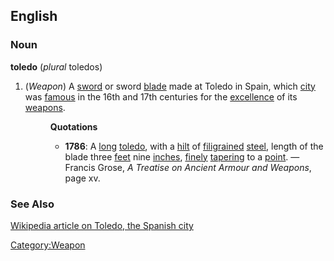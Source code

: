 ==English==
===Noun===
'''toledo''' (''plural'' toledos)
#(''Weapon'') [[Category:Weapon]] A [[sword]] or sword [[blade]] made at Toledo in Spain, which [[city]] was [[famous]] in the 16th and 17th centuries for the [[excellence]] of its [[weapon]]s.
#:'''Quotations'''
#:*'''1786''': A [[long]] [[toledo]], with a [[hilt]] of [[filigrain]]ed [[steel]], length of the blade three [[feet]] nine [[inch]]es, [[finely]] [[taper]]ing to a [[point]]. &mdash; Francis Grose, ''A Treatise on Ancient Armour and Weapons'', page xv.
===See Also===
[[w:Toledo|Wikipedia article on Toledo, the Spanish city]]